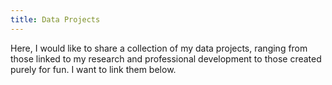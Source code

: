 ```yaml
---
title: Data Projects
---
```


Here, I would like to share a collection of my data projects, ranging from those linked to my research and professional development to those created purely for fun.
I want to link them below. 